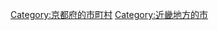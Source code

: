 {{Commonscat|Maizuru, Kyoto}}
{{Catmore}}

{{DEFAULTSORT:Maizuru-shi}}
[[Category:京都府的市町村|Category:京都府的市町村]]
[[Category:近畿地方的市|Category:近畿地方的市]]